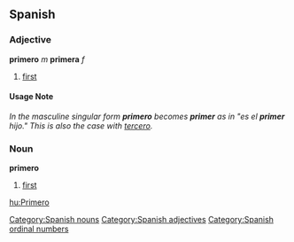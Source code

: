 == Spanish ==
=== Adjective ===
'''primero''' ''m'' '''primera''' ''f''
# [[first]]

==== Usage Note ====
''In the masculine singular form '''primero''' becomes '''primer''' as in "es el '''primer''' hijo."  This is also the case with [[tercero]].''

=== Noun ===
'''primero'''
# [[first]]


[[Category:Spanish nouns]]
[[Category:Spanish adjectives]]
[[Category:Spanish ordinal numbers]]

[[hu:Primero]]